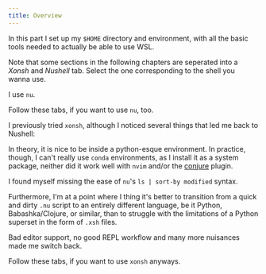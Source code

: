 ---
title: Overview
---


In this part I set up my `$HOME` directory and environment, with all the basic tools
needed to actually be able to use WSL.

<Aside>

Note that some sections in the following chapters are seperated into a _Xonsh_ and _Nushell_ tab.
Select the one corresponding to the shell you wanna use.

<Tabs syncKey="shell">

<TabItem label="Nushell">

I use `nu`.

Follow these tabs, if you want to use `nu`, too.

</TabItem>

<TabItem label="Xonsh">

I previously tried `xonsh`, although I noticed several things that led me back to Nushell:

In theory, it is nice to be inside a python-esque environment.
In practice, though, I can't really use `conda` environments, as I install it as a system package,
neither did it work well with `nvim` and/or the [conjure](https://github.com/Olical/conjure) plugin.

I found myself missing the ease of `nu`'s `ls | sort-by modified` syntax.

Furthermore, I'm at a point where I thing it's better to transition from a quick and dirty `.nu` script to an entirely different language,
be it Python, Babashka/Clojure, or similar,
than to struggle with the limitations of a Python superset in the form of `.xsh` files.

Bad editor support, no good REPL workflow and many more nuisances made me switch back.

Follow these tabs, if you want to use `xonsh` anyways.

</TabItem>

</Tabs>

</Aside>
